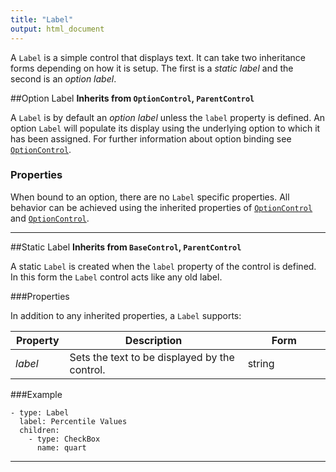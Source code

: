 ```yaml
---
title: "Label"
output: html_document
---
```


A `Label` is a simple control that displays text. It can take two inheritance forms depending on how it is setup. The first is a *static label* and the second is an *option label*.

##Option Label
**Inherits from `OptionControl`, `ParentControl`**

A `Label` is by default an *option label* unless the `label` property is defined. An option `Label` will populate its display using the underlying option to which it has been assigned. For further information about option binding see [`OptionControl`](ui-optioncontrol.html).

### Properties

When bound to an option, there are no `Label` specific properties. All behavior can be achieved using the inherited properties of [`OptionControl`](ui-optioncontrol.html) and [`OptionControl`](ui-optioncontrol.html).

-------------

##Static Label
**Inherits from `BaseControl`, `ParentControl`**

A static `Label` is created when the `label` property of the control is defined. In this form the `Label` control acts like any old label.

###Properties

In addition to any inherited properties, a `Label` supports:

Property      | Description                               | Form                 |
------------- | ------------------------------------------| -------------------- |
*label*  | Sets the text to be displayed by the control. | string

###Example

```
- type: Label
  label: Percentile Values
  children:
    - type: CheckBox
      name: quart
```




----------------------------------------